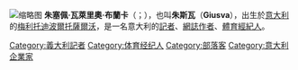 {{expand|time=2015-05-04T12:11:52+00:00}}
[[File:Giusva_Branca.jpg|缩略图]]
'''朱塞佩·瓦萊里奧·布蘭卡'''（{{lang-it|'''Giuseppe Valerio Branca'''}}；{{bd|1967年|1月10日}}），也叫'''朱斯瓦'''（'''Giusva'''），出生於[[意大利|意大利]]的[[梅利托迪波爾托薩爾沃|梅利托迪波爾托薩爾沃]]，是一名意大利的[[新聞從業員|記者]]、[[網誌|網誌作者]]、[[經紀|體育經紀人]]。

{{normdaten}}
{{DEFAULTSORT:Giusva}}
[[Category:義大利記者|Category:義大利記者]]
[[Category:体育经纪人|Category:体育经纪人]]
[[Category:部落客|Category:部落客]]
[[Category:意大利企業家|Category:意大利企業家]]
{{意大利人物小作品}}